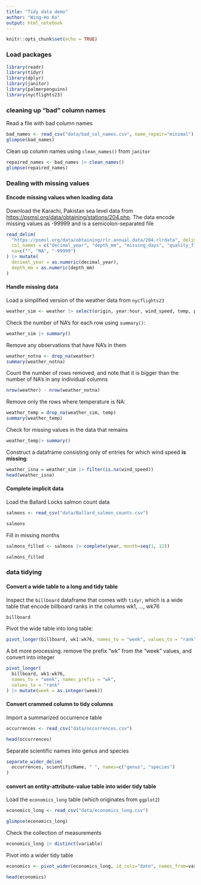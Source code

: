 ```yaml
---
title: "Tidy data demo"
author: "Wing-Ho Ko"
output: html_notebook
---
```


```r
knitr::opts_chunk$set(echo = TRUE)
```

### Load packages

```r
library(readr)
library(tidyr)
library(dplyr)
library(janitor)
library(palmerpenguins)
library(nycflights23)
```

### cleaning up "bad" column names

Read a file with bad column names

```r
bad_names <- read_csv("data/bad_col_names.csv", name_repair="minimal")
glimpse(bad_names)
```

Clean up column names using `clean_names()` from `janitor`

```r
repaired_names <- bad_names |> clean_names()
glimpse(repaired_names)
```

### Dealing with missing values

#### Encode missing values when loading data

Download the Karachi, Pakistan sea level data from <https://psmsl.org/data/obtaining/stations/204.php>. The data encode missing values as -99999 and is a semicolon-separated file

```r
read_delim(
  "https://psmsl.org/data/obtaining/rlr.annual.data/204.rlrdata", delim=";",
  col_names = c("decimal_year", "depth_mm", "missing_days", "quality_flag"),
  na=c("", "NA", "-99999")
) |> mutate(
  decimal_year = as.numeric(decimal_year), 
  depth_mm = as.numeric(depth_mm)
)
```

#### Handle missing data

Load a simplified version of the weather data from `nycflights23`

```r
weather_sim <- weather |> select(origin, year:hour, wind_speed, temp, pressure)
```

Check the number of NA's for each row using `summary()`:

```r
weather_sim |> summary()
```

Remove any observations that have NA's in them

```r
weather_notna <- drop_na(weather)
summary(weather_notna)
```

Count the number of rows removed, and note that it is bigger than the number of NA's in any individual columns

```r
nrow(weather) - nrow(weather_notna)
```

Remove only the rows where temperature is NA:

```r
weather_temp = drop_na(weather_sim, temp)
summary(weather_temp)
```

Check for missing values in the data that remains

```r
weather_temp|> summary()
```

Construct a dataframe consisting only of entries for which wind speed **is missing**:

```r
weather_isna = weather_sim |> filter(is.na(wind_speed))
head(weather_isna)
```

#### Complete implicit data

Load the Ballard Locks salmon count data

```r
salmons <- read_csv("data/Ballard_salmon_counts.csv")
```

```r
salmons
```

Fill in missing months

```r
salmons_filled <- salmons |> complete(year, month=seq(1, 12)) 
```

```r
salmons_filled
```

### data tidying

#### Convert a wide table to a long and tidy table

Inspect the `billboard` dataframe that comes with `tidyr`, which is a wide table that encode billboard ranks in the columns wk1, ..., wk76

```r
billboard
```

Pivot the wide table into long table:

```r
pivot_longer(billboard, wk1:wk76, names_to = "week", values_to = "rank") 
```

A bit more processing: remove the prefix "wk" from the "week" values, and convert into integer

```r
pivot_longer(
  billboard, wk1:wk76, 
  names_to = "week", names_prefix = "wk",
  values_to = "rank"
) |> mutate(week = as.integer(week))
```

#### Convert crammed column to tidy columns

Import a summarized occurrence table

```r
occurrences <- read_csv("data/occurrences.csv")
```

```r
head(occurrences)
```

Separate scientific names into genus and species

```r
separate_wider_delim(
  occurrences, scientificName, " ", names=c("genus", "species")
)
```

#### convert an entity-attribute-value table into wider tidy table

Load the `economics_long` table (which originates from `ggplot2`)

```r
economics_long <- read_csv("data/economics_long.csv")
```

```r
glimpse(economics_long)
```

Check the collection of measurements

```r
economics_long |> distinct(variable)
```

Pivot into a wider tidy table

```r
economics <- pivot_wider(economics_long, id_cols="date", names_from=variable, values_from=value)

head(economics)
```


